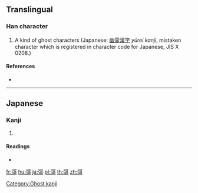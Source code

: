 ==Translingual==

===Han character===
{{Han char|rn=57|rad=弓|as=10|sn=13|four=|canj=NMRR|ids=⿰弓哥}}

# A kind of ghost characters (Japanese: [[w:ja:幽霊漢字|幽霊漢字]] ''yūrei kanji'', mistaken character which is registered in character code for Japanese, JIS X 0208.)

====References====
* {{Han ref|kx=0360.301|hdz=21001.051|uh=5F41|ud=24385}}

----

==Japanese==

===Kanji===
{{ja-kanji|grade=|rs=弓10}}

# {{defn|lang=ja|sort=弓10}}

====Readings====
* {{ja-readings|on=[[せい]] (sei)|kun=}}

[[Category:Ghost kanji]]

[[fr:彁]]
[[hu:彁]]
[[ja:彁]]
[[pl:彁]]
[[th:彁]]
[[zh:彁]]